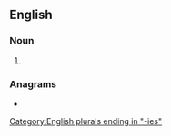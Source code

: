 ==English==

===Noun===
{{head|en|noun plural form}}

# {{plural of|Frenchy|lang=en}}

===Anagrams===
* {{anagrams|en|a=ceefhinrs|frenchise}}

[[Category:English plurals ending in "-ies"]]